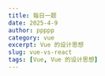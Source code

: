 ---
title: 每日一题
date: 2025-4-9
author: ppppp
category: vue
excerpt: Vue 的设计思想
slug: vue-vs-react
tags: [Vue, Vue 的设计思想]
---
